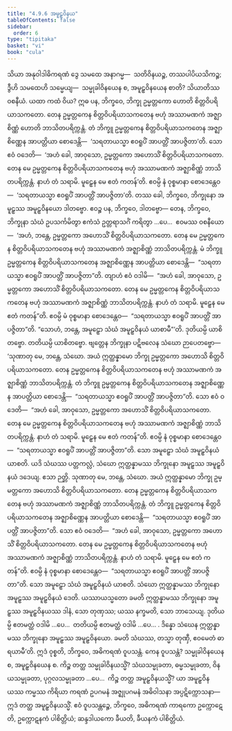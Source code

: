```yaml
---
title: "4.9.6 အမူဠှဝိနယ"
tableOfContents: false
sidebar:
  order: 6
type: "tipitaka"
basket: "vi"
book: "cula"
---
```



<DynamicBreadcrumb />

<Division number="237" book="cula">

<Paragraph number="974" book="cula">
သိယာ အနုဝါဒါဓိကရဏံ ဒွေ သမထေ အနာဂမ္မ—  သတိဝိနယဉ္စ, တဿပါပိယသိကဉ္စ; ဒွီဟိ သမထေဟိ သမ္မေယျ—  သမ္မုခါဝိနယေန စ, အမူဠှဝိနယေန စာတိ? သိယာတိဿ ဝစနီယံ. ယထာ ကထံ ဝိယ? ဣဓ ပန, ဘိက္ခဝေ, ဘိက္ခု ဥမ္မတ္တကော ဟောတိ စိတ္တဝိပရိယာသကတော. တေန ဥမ္မတ္တကေန စိတ္တဝိပရိယာသကတေန ဗဟုံ အဿာမဏကံ အဇ္ဈာစိဏ္ဏံ ဟောတိ ဘာသိတပရိက္ကန္တံ. တံ ဘိက္ခူ ဥမ္မတ္တကေန စိတ္တဝိပရိယာသကတေန အဇ္ဈာစိဏ္ဏေန အာပတ္တိယာ စောဒေန္တိ—  ‘သရတာယသ္မာ ဧဝရူပိံ အာပတ္တိံ အာပဇ္ဇိတာ’တိ. သော ဧဝံ ဝဒေတိ—  ‘အဟံ ခေါ, အာဝုသော, ဥမ္မတ္တကော အဟောသိံ စိတ္တဝိပရိယာသကတော. တေန မေ ဥမ္မတ္တကေန စိတ္တဝိပရိယာသကတေန ဗဟုံ အဿာမဏကံ အဇ္ဈာစိဏ္ဏံ ဘာသိတပရိက္ကန္တံ. နာဟံ တံ သရာမိ. မူဠှေန မေ ဧတံ ကတန်’တိ. ဧဝမ္ပိ နံ ဝုစ္စမာနာ စောဒေန္တေဝ—  ‘သရတာယသ္မာ ဧဝရူပိံ အာပတ္တိံ အာပဇ္ဇိတာ’တိ. တဿ ခေါ, ဘိက္ခဝေ, ဘိက္ခုနော အမူဠှဿ အမူဠှဝိနယော ဒါတဗ္ဗော. ဧဝဉ္စ ပန, ဘိက္ခဝေ, ဒါတဗ္ဗော—
</Paragraph>

<Paragraph number="975" book="cula">
တေန, ဘိက္ခဝေ, ဘိက္ခုနာ သံဃံ ဥပသင်္ကမိတွာ ဧကံသံ ဥတ္တရာသင်္ဂံ ကရိတွာ …ပေ…  ဧဝမဿ ဝစနီယော—  ‘အဟံ, ဘန္တေ, ဥမ္မတ္တကော အဟောသိံ စိတ္တဝိပရိယာသကတော. တေန မေ ဥမ္မတ္တကေန စိတ္တဝိပရိယာသကတေန ဗဟုံ အဿာမဏကံ အဇ္ဈာစိဏ္ဏံ ဘာသိတပရိက္ကန္တံ. မံ ဘိက္ခူ ဥမ္မတ္တကေန စိတ္တဝိပရိယာသကတေန အဇ္ဈာစိဏ္ဏေန အာပတ္တိယာ စောဒေန္တိ—  “သရတာယသ္မာ ဧဝရူပိံ အာပတ္တိံ အာပဇ္ဇိတာ”တိ. တျာဟံ ဧဝံ ဝဒါမိ—  “အဟံ ခေါ, အာဝုသော, ဥမ္မတ္တကော အဟောသိံ စိတ္တဝိပရိယာသကတော. တေန မေ ဥမ္မတ္တကေန စိတ္တဝိပရိယာသကတေန ဗဟုံ အဿာမဏကံ အဇ္ဈာစိဏ္ဏံ ဘာသိတပရိက္ကန္တံ. နာဟံ တံ သရာမိ. မူဠှေန မေ ဧတံ ကတန်”တိ. ဧဝမ္ပိ မံ ဝုစ္စမာနာ စောဒေန္တေဝ—  “သရတာယသ္မာ ဧဝရူပိံ အာပတ္တိံ အာပဇ္ဇိတာ”တိ. “သောဟံ, ဘန္တေ, အမူဠှော သံဃံ အမူဠှဝိနယံ ယာစာမီ”’တိ. ဒုတိယမ္ပိ ယာစိတဗ္ဗော. တတိယမ္ပိ ယာစိတဗ္ဗော. ဗျတ္တေန ဘိက္ခုနာ ပဋိဗလေန သံဃော ဉာပေတဗ္ဗော—
</Paragraph>

<Paragraph number="976" book="cula">
‘သုဏာတု မေ, ဘန္တေ, သံဃော. အယံ ဣတ္ထန္နာမော ဘိက္ခု ဥမ္မတ္တကော အဟောသိ စိတ္တဝိပရိယာသကတော. တေန ဥမ္မတ္တကေန စိတ္တဝိပရိယာသကတေန ဗဟုံ အဿာမဏကံ အဇ္ဈာစိဏ္ဏံ ဘာသိတပရိက္ကန္တံ. တံ ဘိက္ခူ ဥမ္မတ္တကေန စိတ္တဝိပရိယာသကတေန အဇ္ဈာစိဏ္ဏေန အာပတ္တိယာ စောဒေန္တိ—  “သရတာယသ္မာ ဧဝရူပိံ အာပတ္တိံ အာပဇ္ဇိတာ”တိ. သော ဧဝံ ဝဒေတိ—  “အဟံ ခေါ, အာဝုသော, ဥမ္မတ္တကော အဟောသိံ စိတ္တဝိပရိယာသကတော. တေန မေ ဥမ္မတ္တကေန စိတ္တဝိပရိယာသကတေန ဗဟုံ အဿာမဏကံ အဇ္ဈာစိဏ္ဏံ ဘာသိတပရိက္ကန္တံ. နာဟံ တံ သရာမိ. မူဠှေန မေ ဧတံ ကတန်”တိ. ဧဝမ္ပိ နံ ဝုစ္စမာနာ စောဒေန္တေဝ—  “သရတာယသ္မာ ဧဝရူပိံ အာပတ္တိံ အာပဇ္ဇိတာ”တိ. သော အမူဠှော သံဃံ အမူဠှဝိနယံ ယာစတိ. ယဒိ သံဃဿ ပတ္တကလ္လံ, သံဃော ဣတ္ထန္နာမဿ ဘိက္ခုနော အမူဠှဿ အမူဠှဝိနယံ ဒဒေယျ. ဧသာ ဉတ္တိ.
</Paragraph>

<Paragraph number="977" book="cula">
သုဏာတု မေ, ဘန္တေ, သံဃော. အယံ ဣတ္ထန္နာမော ဘိက္ခု ဥမ္မတ္တကော အဟောသိ စိတ္တဝိပရိယာသကတော. တေန ဥမ္မတ္တကေန စိတ္တဝိပရိယာသကတေန ဗဟုံ အဿာမဏကံ အဇ္ဈာစိဏ္ဏံ ဘာသိတပရိက္ကန္တံ. တံ ဘိက္ခူ ဥမ္မတ္တကေန စိတ္တဝိပရိယာသကတေန အဇ္ဈာစိဏ္ဏေန အာပတ္တိယာ စောဒေန္တိ—  “သရတာယသ္မာ ဧဝရူပိံ အာပတ္တိံ အာပဇ္ဇိတာ”တိ. သော ဧဝံ ဝဒေတိ—  “အဟံ ခေါ, အာဝုသော, ဥမ္မတ္တကော အဟောသိံ စိတ္တဝိပရိယာသကတော. တေန မေ ဥမ္မတ္တကေန စိတ္တဝိပရိယာသကတေန ဗဟုံ အဿာမဏကံ အဇ္ဈာစိဏ္ဏံ ဘာသိတပရိက္ကန္တံ. နာဟံ တံ သရာမိ. မူဠှေန မေ ဧတံ ကတန်”တိ. ဧဝမ္ပိ နံ ဝုစ္စမာနာ စောဒေန္တေဝ—  “သရတာယသ္မာ ဧဝရူပိံ အာပတ္တိံ အာပဇ္ဇိတာ”တိ. သော အမူဠှော သံဃံ အမူဠှဝိနယံ ယာစတိ. သံဃော ဣတ္ထန္နာမဿ ဘိက္ခုနော အမူဠှဿ အမူဠှဝိနယံ ဒေတိ. ယဿာယသ္မတော ခမတိ ဣတ္ထန္နာမဿ ဘိက္ခုနော အမူဠှဿ အမူဠှဝိနယဿ ဒါနံ, သော တုဏှဿ; ယဿ နက္ခမတိ, သော ဘာသေယျ.
</Paragraph>

<Paragraph number="978" book="cula">
ဒုတိယမ္ပိ ဧတမတ္ထံ ဝဒါမိ …ပေ…  တတိယမ္ပိ ဧတမတ္ထံ ဝဒါမိ …ပေ… .
</Paragraph>

<Paragraph number="979" book="cula">
ဒိန္နော သံဃေန ဣတ္ထန္နာမဿ ဘိက္ခုနော အမူဠှဿ အမူဠှဝိနယော. ခမတိ သံဃဿ, တသ္မာ တုဏှီ, ဧဝမေတံ ဓာရယာမီ’တိ.
</Paragraph>

<Paragraph number="980" book="cula">
ဣဒံ ဝုစ္စတိ, ဘိက္ခဝေ, အဓိကရဏံ ဝူပသန္တံ. ကေန ဝူပသန္တံ? သမ္မုခါဝိနယေန စ, အမူဠှဝိနယေန စ. ကိဉ္စ တတ္ထ သမ္မုခါဝိနယသ္မိံ? သံဃသမ္မုခတာ, ဓမ္မသမ္မုခတာ, ဝိနယသမ္မုခတာ, ပုဂ္ဂလသမ္မုခတာ …ပေ…  ကိဉ္စ တတ္ထ အမူဠှဝိနယသ္မိံ? ယာ အမူဠှဝိနယဿ ကမ္မဿ ကိရိယာ ကရဏံ ဥပဂမနံ အဇ္ဈုပဂမနံ အဓိဝါသနာ အပ္ပဋိက္ကောသနာ—  ဣဒံ တတ္ထ အမူဠှဝိနယသ္မိံ. ဧဝံ ဝူပသန္တဉ္စေ, ဘိက္ခဝေ, အဓိကရဏံ ကာရကော ဥက္ကောဋေတိ, ဥက္ကောဋနကံ ပါစိတ္တိယံ; ဆန္ဒဒါယကော ခီယတိ, ခီယနကံ ပါစိတ္တိယံ.
</Paragraph>
</Division>